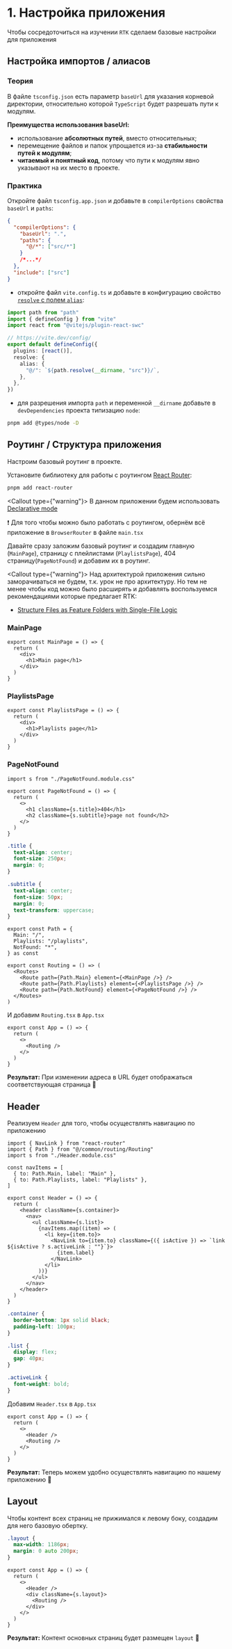 
# 1. Настройка приложения

Чтобы сосредоточиться на изучении `RTK` сделаем базовые настройки для приложения

## Настройка импортов / алиасов

### Теория

В файле `tsconfig.json` есть параметр `baseUrl` для указания корневой директории, относительно
которой `TypeScript` будет разрешать пути к модулям.

**Преимущества использования baseUrl:**

- использование **абсолютных путей**, вместо относительных;
- перемещение файлов и папок упрощается из-за **стабильности путей к модулям**;
- **читаемый и понятный код**, потому что пути к модулям явно указывают на их место в проекте.

### Практика

Откройте файл `tsconfig.app.json` и добавьте в `compilerOptions` свойства `baseUrl` и `paths`:

```json filename="tsconfig.app.json" {3-6}
{
  "compilerOptions": {
    "baseUrl": ".",
    "paths": {
      "@/*": ["src/*"]
    }
    /*...*/
  },
  "include": ["src"]
}
```

- откройте файл `vite.config.ts` и добавьте в конфигурацию свойство [`resolve` с полем `alias`](https://vite.dev/config/shared-options#resolve-alias):

```ts filename="vite.config.ts" {1, 8-12}
import path from "path"
import { defineConfig } from "vite"
import react from "@vitejs/plugin-react-swc"

// https://vite.dev/config/
export default defineConfig({
  plugins: [react()],
  resolve: {
    alias: {
      "@/": `${path.resolve(__dirname, "src")}/`,
    },
  },
})
```

- для разрешения импорта `path` и переменной `__dirname` добавьте в `devDependencies` проекта типизацию `node`:

```bash filename="Terminal"
pnpm add @types/node -D
```

## Роутинг / Структура приложения

Настроим базовый роутинг в проекте.

Установите библиотеку для работы с роутингом [React Router](https://reactrouter.com):

```bash filename="Terminal"
pnpm add react-router
```

<Callout type={"warning"}>
  В данном приложении будем использовать [Declarative mode](https://reactrouter.com/start/declarative/installation)
</Callout>

❗ Для того чтобы можно было работать с роутингом, обернём всё приложение в `BrowserRouter` в файле `main.tsx`

Давайте сразу заложим базовый роутинг и создадим главную (`MainPage`), страницу с плейлистами (`PlaylistsPage`),
404 страницу(`PageNotFound`) и добавим их в роутинг.

<Callout type={"warning"}>
  Над архитектурой приложения сильно заморачиваться не будем, т.к. урок не про архитектуру. Но тем не менее чтобы код
  можно было расширять и добавлять воспользуемся рекомендациями которые предлагает RTK:

- [Structure Files as Feature Folders with Single-File
  Logic](https://redux.js.org/style-guide/#structure-files-as-feature-folders-with-single-file-logic)

</Callout>

### MainPage

```tsx filename="src/app/MainPage.tsx"
export const MainPage = () => {
  return (
    <div>
      <h1>Main page</h1>
    </div>
  )
}
```

### PlaylistsPage

```tsx filename="src/features/playlists/ui/PlaylistsPage/PlaylistsPage.tsx"
export const PlaylistsPage = () => {
  return (
    <div>
      <h1>Playlists page</h1>
    </div>
  )
}
```

### PageNotFound

```tsx filename="src/common/components/PageNotFound/PageNotFound.tsx"
import s from "./PageNotFound.module.css"

export const PageNotFound = () => {
  return (
    <>
      <h1 className={s.title}>404</h1>
      <h2 className={s.subtitle}>page not found</h2>
    </>
  )
}
```

```css filename="src/common/components/PageNotFound/PageNotFound.module.css"
.title {
  text-align: center;
  font-size: 250px;
  margin: 0;
}

.subtitle {
  text-align: center;
  font-size: 50px;
  margin: 0;
  text-transform: uppercase;
}
```

```tsx filename="src/common/routing/Routing.tsx"
export const Path = {
  Main: "/",
  Playlists: "/playlists",
  NotFound: "*",
} as const

export const Routing = () => (
  <Routes>
    <Route path={Path.Main} element={<MainPage />} />
    <Route path={Path.Playlists} element={<PlaylistsPage />} />
    <Route path={Path.NotFound} element={<PageNotFound />} />
  </Routes>
)
```

И добавим `Routing.tsx` в `App.tsx`

```tsx
export const App = () => {
  return (
    <>
      <Routing />
    </>
  )
}
```

**Результат:** При изменении адреса в URL будет отображаться соответствующая страница 🚀

## Header

Реализуем `Header` для того, чтобы осуществлять навигацию по приложению

```tsx filename="src/common/components/Header/Header.tsx"
import { NavLink } from "react-router"
import { Path } from "@/common/routing/Routing"
import s from "./Header.module.css"

const navItems = [
  { to: Path.Main, label: "Main" },
  { to: Path.Playlists, label: "Playlists" },
]

export const Header = () => {
  return (
    <header className={s.container}>
      <nav>
        <ul className={s.list}>
          {navItems.map((item) => (
            <li key={item.to}>
              <NavLink to={item.to} className={({ isActive }) => `link ${isActive ? s.activeLink : ""}`}>
                {item.label}
              </NavLink>
            </li>
          ))}
        </ul>
      </nav>
    </header>
  )
}
```

```css filename="src/common/components/Header/Header.module.css"
.container {
  border-bottom: 1px solid black;
  padding-left: 100px;
}

.list {
  display: flex;
  gap: 40px;
}

.activeLink {
  font-weight: bold;
}
```

Добавим `Header.tsx` в `App.tsx`

```tsx filename="App.tsx"
export const App = () => {
  return (
    <>
      <Header />
      <Routing />
    </>
  )
}
```

**Результат:** Теперь можем удобно осуществлять навигацию по нашему приложению 🚀

## Layout

Чтобы контент всех страниц не прижимался к левому боку, создадим для него базовую обертку.

```css filename="src/app/App.module.css"
.layout {
  max-width: 1186px;
  margin: 0 auto 200px;
}
```

```tsx filename="src/app/App.tsx" {5}
export const App = () => {
  return (
    <>
      <Header />
      <div className={s.layout}>
        <Routing />
      </div>
    </>
  )
}
```

**Результат:** Контент основных страниц будет размещен `layout` 🚀
